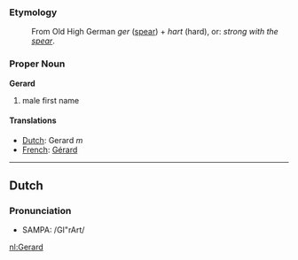 ===Etymology===
:From Old High German ''ger'' ([[spear]]) + ''hart'' (hard), or: ''strong with the [[spear]]''.

===Proper Noun===
'''Gerard'''

# male first name

====Translations====
*[[Dutch]]: Gerard ''m''
*[[French]]: [[Gérard]]

----
==Dutch==
===Pronunciation===
*SAMPA: /GI"rArt/

[[nl:Gerard]]